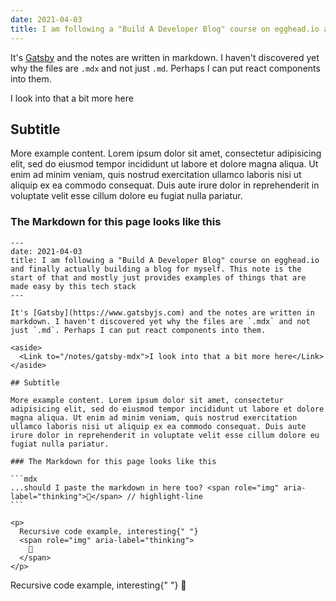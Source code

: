 ```yaml
---
date: 2021-04-03
title: I am following a "Build A Developer Blog" course on egghead.io and finally actually building a blog for myself. This note is the start of that and mostly just provides examples of things that are made easy by this tech
---
```



It's [Gatsby](https://www.gatsbyjs.com) and the notes are written in markdown. I haven't discovered yet why the files are `.mdx` and not just `.md`. Perhaps I can put react components into them.

<aside>
  <Link to="/notes/gatsby-mdx">I look into that a bit more here</Link>
</aside>

## Subtitle

More example content. Lorem ipsum dolor sit amet, consectetur adipisicing elit, sed do eiusmod tempor incididunt ut labore et dolore magna aliqua. Ut enim ad minim veniam, quis nostrud exercitation ullamco laboris nisi ut aliquip ex ea commodo consequat. Duis aute irure dolor in reprehenderit in voluptate velit esse cillum dolore eu fugiat nulla pariatur.

### The Markdown for this page looks like this

````mdx
---
date: 2021-04-03
title: I am following a "Build A Developer Blog" course on egghead.io and finally actually building a blog for myself. This note is the start of that and mostly just provides examples of things that are made easy by this tech stack
---

It's [Gatsby](https://www.gatsbyjs.com) and the notes are written in markdown. I haven't discovered yet why the files are `.mdx` and not just `.md`. Perhaps I can put react components into them.

<aside>
  <Link to="/notes/gatsby-mdx">I look into that a bit more here</Link>
</aside>

## Subtitle

More example content. Lorem ipsum dolor sit amet, consectetur adipisicing elit, sed do eiusmod tempor incididunt ut labore et dolore magna aliqua. Ut enim ad minim veniam, quis nostrud exercitation ullamco laboris nisi ut aliquip ex ea commodo consequat. Duis aute irure dolor in reprehenderit in voluptate velit esse cillum dolore eu fugiat nulla pariatur.

### The Markdown for this page looks like this

```mdx
...should I paste the markdown in here too? <span role="img" aria-label="thinking">🤔</span> // highlight-line
```

<p>
  Recursive code example, interesting{" "}
  <span role="img" aria-label="thinking">
    🤔
  </span>
</p>
````

<p>
  Recursive code example, interesting{" "}
  <span role="img" aria-label="thinking">
    🤔
  </span>
</p>
